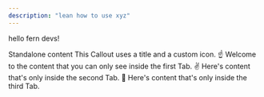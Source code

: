 ```yaml
---
description: "lean how to use xyz" 
---
```


hello fern devs!

<Accordion title='Single Accordion'>
  Standalone content
</Accordion>

<Tip title="Example Callout" icon="leaf">
This Callout uses a title and a custom icon. 
</Tip>


<Tabs>
  <Tab title="First Tab">
    ☝️ Welcome to the content that you can only see inside the first Tab.
  </Tab>
  <Tab title="Second Tab">
    ✌️ Here's content that's only inside the second Tab.
  </Tab>
  <Tab title="Third Tab">
    💪 Here's content that's only inside the third Tab.
  </Tab>
</Tabs>

